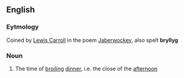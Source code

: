 ==English==
===Eytmology===
Coined by [[w:Lewis Carroll|Lewis Carroll]] in the poem [[w:Jaberwockey|Jaberwockey]], also spelt '''bryllyg'''

===Noun===
# The time of [[broil]]ing [[dinner]], i.e. the close of the [[afternoon]]